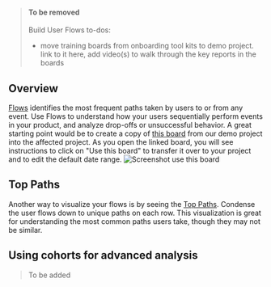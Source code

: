 > #### To be removed
> Build User Flows
> to-dos:
> - move training boards from onboarding tool kits to demo project. link to it here, add video(s) to walk through the key reports in the boards

## Overview
[Flows](/docs/reports/flows) identifies the most frequent paths taken by users to or from any event. Use Flows to understand how your users sequentially perform events in your product, and analyze drop-offs or unsuccessful behavior.
A great starting point would be to create a copy of [this board](https://mixpanel.com/s/4pQq4u) from our demo project into the affected project. As you open the linked board, you will see instructions to click on "Use this board" to transfer it over to your project and to edit the default date range.
![Screenshot use this board](/tracking_id_limits_copy_board.png)

## Top Paths
Another way to visualize your flows is by seeing the [Top Paths](/docs/reports/flows#top-paths). Condense the user flows down to unique paths on each row. This visualization is great for understanding the most common paths users take, though they may not be similar.

## Using cohorts for advanced analysis

> To be added
